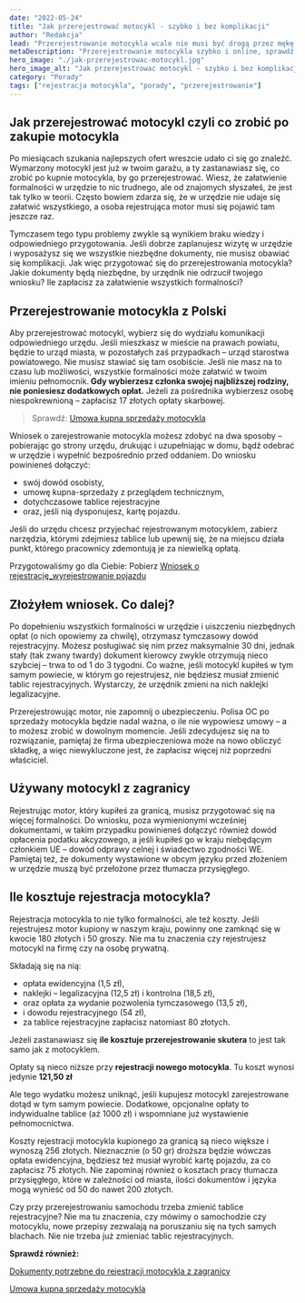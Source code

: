 ```yaml
---
date: "2022-05-24"
title: "Jak przerejestrować motocykl - szybko i bez komplikacji"
author: "Redakcja"
lead: "Przerejestrowanie motocykla wcale nie musi być drogą przez mękę. Wszystkie urzędowe formalności możesz bowiem załatwić szybko i bez komplikacji – o ile odpowiednio się do tego przygotujesz."
metaDescription: "Przerejestrowanie motocykla szybko i online, sprawdź jak to zrobić."
hero_image: "./jak-przerejestrowac-motocykl.jpg"
hero_image_alt: "Jak przerejestrować motocykl - szybko i bez komplikacji"
category: "Porady"
tags: ["rejestracja motocykla", "porady", "przerejestrowanie"]
---
```


<h2>Jak przerejestrować motocykl czyli co zrobić po zakupie motocykla</h2>
Po miesiącach szukania najlepszych ofert wreszcie udało ci się go znaleźć. Wymarzony motocykl jest już w twoim garażu, a ty zastanawiasz się, co zrobić po kupnie motocykla, by go przerejestrować. Wiesz, że załatwienie formalności w urzędzie to nic trudnego, ale od znajomych słyszałeś, że jest tak tylko w teorii. Często bowiem zdarza się, że w urzędzie nie udaje się załatwić wszystkiego, a osoba rejestrująca motor musi się pojawić tam jeszcze raz.

Tymczasem tego typu problemy zwykle są wynikiem braku wiedzy i odpowiedniego przygotowania. Jeśli dobrze zaplanujesz wizytę w urzędzie i wyposażysz się we wszystkie niezbędne dokumenty, nie musisz obawiać się komplikacji. Jak więc przygotować się do przerejestrowania motocykla? Jakie dokumenty będą niezbędne, by urzędnik nie odrzucił twojego wniosku? Ile zapłacisz za załatwienie wszystkich formalności?
<h2>Przerejestrowanie motocykla z Polski</h2>
Aby przerejestrować motocykl, wybierz się do wydziału komunikacji odpowiedniego urzędu. Jeśli mieszkasz w mieście na prawach powiatu, będzie to urząd miasta, w pozostałych zaś przypadkach – urząd starostwa powiatowego. Nie musisz stawiać się tam osobiście. Jeśli nie masz na to czasu lub możliwości, wszystkie formalności może załatwić w twoim imieniu pełnomocnik.<strong> Gdy wybierzesz członka swojej najbliższej rodziny, nie poniesiesz dodatkowych opłat.</strong> Jeżeli za pośrednika wybierzesz osobę niespokrewnioną – zapłacisz 17 złotych opłaty skarbowej.

> Sprawdź: [Umowa kupna sprzedaży motocykla](/aktualnosci/umowa-kupna-sprzedazy-motocykla/)

Wniosek o zarejestrowanie motocykla możesz zdobyć na dwa sposoby – pobierając go strony urzędu, drukując i uzupełniając w domu, bądź odebrać w urzędzie i wypełnić bezpośrednio przed oddaniem. Do wniosku powinieneś dołączyć:
<ul>
 	<li>swój dowód osobisty,</li>
 	<li>umowę kupna-sprzedaży z przeglądem technicznym,</li>
 	<li>dotychczasowe tablice rejestracyjne</li>
 	<li>oraz, jeśli nią dysponujesz, kartę pojazdu.</li>
</ul>
Jeśli do urzędu chcesz przyjechać rejestrowanym motocyklem, zabierz narzędzia, którymi zdejmiesz tablice lub upewnij się, że na miejscu działa punkt, którego pracownicy zdemontują je za niewielką opłatą.

Przygotowaliśmy go dla Ciebie: Pobierz <a href="https://moto-trips.pl/wp-content/uploads/2020/05/Wniosek-o-rejestrację_wyrejestrowanie-pojazdu.pdf">Wniosek o rejestrację_wyrejestrowanie pojazdu</a>
<h2>Złożyłem wniosek. Co dalej?</h2>
Po dopełnieniu wszystkich formalności w urzędzie i uiszczeniu niezbędnych opłat (o nich opowiemy za chwilę), otrzymasz tymczasowy dowód rejestracyjny. Możesz posługiwać się nim przez maksymalnie 30 dni, jednak stały (tak zwany twardy) dokument kierowcy zwykle otrzymują nieco szybciej – trwa to od 1 do 3 tygodni. Co ważne, jeśli motocykl kupiłeś w tym samym powiecie, w którym go rejestrujesz, nie będziesz musiał zmienić tablic rejestracyjnych. Wystarczy, że urzędnik zmieni na nich naklejki legalizacyjne.

Przerejestrowując motor, nie zapomnij o ubezpieczeniu. Polisa OC po sprzedaży motocykla będzie nadal ważna, o ile nie wypowiesz umowy – a to możesz zrobić w dowolnym momencie. Jeśli zdecydujesz się na to rozwiązanie, pamiętaj że firma ubezpieczeniowa może na nowo obliczyć składkę, a więc niewykluczone jest, że zapłacisz więcej niż poprzedni właściciel.

<h2>Używany motocykl z zagranicy</h2>
Rejestrując motor, który kupiłeś za granicą, musisz przygotować się na więcej formalności. Do wniosku, poza wymienionymi wcześniej dokumentami, w takim przypadku powinieneś dołączyć również dowód opłacenia podatku akcyzowego, a jeśli kupiłeś go w kraju niebędącym członkiem UE – dowód odprawy celnej i świadectwo zgodności WE. Pamiętaj też, że dokumenty wystawione w obcym języku przed złożeniem w urzędzie muszą być przełożone przez tłumacza przysięgłego.
<h2>Ile kosztuje rejestracja motocykla?</h2>
Rejestracja motocykla to nie tylko formalności, ale też koszty. Jeśli rejestrujesz motor kupiony w naszym kraju, powinny one zamknąć się w kwocie 180 złotych i 50 groszy. Nie ma tu znaczenia czy rejestrujesz motocykl na firmę czy na osobę prywatną.

Składają się na nią:
<ul>
 	<li>opłata ewidencyjna (1,5 zł),</li>
 	<li>naklejki – legalizacyjna (12,5 zł) i kontrolna (18,5 zł),</li>
 	<li>oraz opłata za wydanie pozwolenia tymczasowego (13,5 zł),</li>
 	<li>i dowodu rejestracyjnego (54 zł),</li>
 	<li>za tablice rejestracyjne zapłacisz natomiast 80 złotych.</li>
</ul>
Jeżeli zastanawiasz się <strong>ile kosztuje przerejestrowanie skutera</strong> to jest tak samo jak z motocyklem.

Opłaty są nieco niższe przy <strong>rejestracji nowego motocykla</strong>. Tu koszt wynosi jedynie <strong>121,50 zł</strong>

Ale tego wydatku możesz uniknąć, jeśli kupujesz motocykl zarejestrowane dotąd w tym samym powiecie. Dodatkowe, opcjonalne opłaty to indywidualne tablice (aż 1000 zł) i wspomniane już wystawienie pełnomocnictwa.

Koszty rejestracji motocykla kupionego za granicą są nieco większe i wynoszą 256 złotych. Nieznacznie (o 50 gr) droższa będzie wówczas opłata ewidencyjna, będziesz też musiał wyrobić kartę pojazdu, za co zapłacisz 75 złotych. Nie zapominaj również o kosztach pracy tłumacza przysięgłego, które w zależności od miasta, ilości dokumentów i języka mogą wynieść od 50 do nawet 200 złotych.

Czy przy przerejestrowaniu samochodu trzeba zmienić tablice rejestracyjne? Nie ma tu znaczenia, czy mówimy o samochodzie czy motocyklu, nowe przepisy zezwalają na poruszaniu się na tych samych blachach. Nie nie trzeba już zmieniać tablic rejestracyjnych.

**Sprawdź również:**

[Dokumenty potrzebne do rejestracji motocykla z zagranicy](/porady/dokumenty-potrzebne-do-rejestracji-motocykla-z-zagranicy/)

[Umowa kupna sprzedaży motocykla](/aktualnosci/umowa-kupna-sprzedazy-motocykla/)